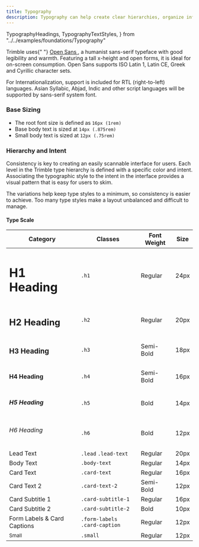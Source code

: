 ```yaml
---
title: Typography
description: Typography can help create clear hierarchies, organize information, and guide users through a product or experience.
---
```


  TypographyHeadings,
  TypographyTextStyles,
} from "../../examples/foundations/Typography"

<Overview guidelink="https://modus.trimble.com/foundations/typography/">
  <p>
    Trimble uses{" "}
    <a
      href="https://fonts.google.com/specimen/Open+Sans"
      target="_blank"
      rel="noopener"
    >
      Open Sans
    </a>
    , a humanist sans-serif typeface with good legibility and warmth. Featuring a
    tall x-height and open forms, it is ideal for on-screen consumption. Open Sans
    supports ISO Latin 1, Latin CE, Greek and Cyrillic character sets.
  </p>
  <p>
    For Internationalization, support is included for RTL (right-to-left)
    languages. Asian Syllabic, Abjad, Indic and other script languages will be
    supported by sans-serif system font.
  </p>
</Overview>

<h3 id="base-sizing" class="h2 font-weight-bold mt-3">
  Base Sizing
  <a
    class="header-link text-light text-decoration-none font-weight-normal"
    href="#base-sizing"
    aria-label="anchor"
  ></a>
</h3>

<ul>
  <li>
    The root font size is defined as <code>16px (1rem)</code>
  </li>
  <li>
    Base body text is sized at <code>14px (.875rem)</code>
  </li>
  <li>
    Small body text is sized at <code>12px (.75rem)</code>
  </li>
</ul>

<h3 id="hierarchy-and-intent" class="h2 font-weight-bold mt-3">
  Hierarchy and Intent
  <a
    class="header-link text-light text-decoration-none font-weight-normal"
    href="#hierarchy-and-intent"
    aria-label="anchor"
  ></a>
</h3>

<p>
  Consistency is key to creating an easily scannable interface for users. Each
  level in the Trimble type hierarchy is defined with a specific color and
  intent. Associating the typographic style to the intent in the interface
  provides a visual pattern that is easy for users to skim.
</p>

<p>
  The variations help keep type styles to a minimum, so consistency is easier to
  achieve. Too many type styles make a layout unbalanced and difficult to
  manage.
</p>

<h4 id="type-scale" class="h3 font-weight-bold mt-3">
  Type Scale
  <a
    class="header-link text-light text-decoration-none font-weight-normal"
    href="#type-scale"
    aria-label="anchor"
  ></a>
</h4>

<table class="table table-bordered bg-white">
  <thead class="thead-light">
    <tr>
      <th>Category</th>
      <th>Classes</th>
      <th>Font Weight</th>
      <th>Size</th>
    </tr>
  </thead>
  <tbody>
    <tr>
      <td scope="row">
        <h1>H1 Heading</h1>
      </td>
      <td>
        <code>.h1</code>
      </td>
      <td>Regular</td>
      <td>24px</td>
    </tr>
    <tr>
      <td scope="row">
        <h2>H2 Heading</h2>
      </td>
      <td>
        <code>.h2</code>
      </td>
      <td>Regular</td>
      <td>20px</td>
    </tr>
    <tr>
      <td scope="row">
        <h3>H3 Heading</h3>
      </td>
      <td>
        <code>.h3</code>
      </td>
      <td>Semi-Bold</td>
      <td>18px</td>
    </tr>
    <tr>
      <td scope="row">
        <h4>H4 Heading</h4>
      </td>
      <td>
        <code>.h4</code>
      </td>
      <td>Semi-Bold</td>
      <td>16px</td>
    </tr>
    <tr>
      <td scope="row">
        <h5>H5 Heading</h5>
      </td>
      <td>
        <code>.h5</code>
      </td>
      <td>Bold</td>
      <td>14px</td>
    </tr>
    <tr>
      <td scope="row">
        <h6>H6 Heading</h6>
      </td>
      <td>
        <code>.h6</code>
      </td>
      <td>Bold</td>
      <td>12px</td>
    </tr>
    <tr>
      <td scope="row">
        <span class="lead lead-text">Lead Text</span>
      </td>
      <td>
        <code>.lead</code>
        <code>.lead-text</code>
      </td>
      <td>Regular</td>
      <td>20px</td>
    </tr>
    <tr>
      <td scope="row">
        <span class="body-text">Body Text</span>
      </td>
      <td>
        <code>.body-text</code>
      </td>
      <td>Regular</td>
      <td>14px</td>
    </tr>
    <tr>
      <td scope="row">
        <span class="card-text">Card Text</span>
      </td>
      <td>
        <code>.card-text</code>
      </td>
      <td>Regular</td>
      <td>16px</td>
    </tr>
    <tr>
      <td scope="row">
        <span class="card-text-2">Card Text 2</span>
      </td>
      <td>
        <code>.card-text-2</code>
      </td>
      <td>Semi-Bold</td>
      <td>12px</td>
    </tr>
    <tr>
      <td scope="row">
        <span class="card-subtitle-1">Card Subtitle 1</span>
      </td>
      <td>
        <code>.card-subtitle-1</code>
      </td>
      <td>Regular</td>
      <td>16px</td>
    </tr>
    <tr>
      <td scope="row">
        <span class="card-subtitle-2">Card Subtitle 2</span>
      </td>
      <td>
        <code>.card-subtitle-2</code>
      </td>
      <td>Bold</td>
      <td>10px</td>
    </tr>
    <tr>
      <td scope="row">
        <span class="form-labels card-caption">
          Form Labels &amp; Card Captions
        </span>
      </td>
      <td>
        <code>.form-labels</code>
        <code>.card-caption</code>
      </td>
      <td>Regular</td>
      <td>12px</td>
    </tr>
    <tr>
      <td scope="row">
        <small>Small</small>
      </td>
      <td>
        <code>.small</code>
      </td>
      <td>Regular</td>
      <td>12px</td>
    </tr>
  </tbody>
</table>

<CodeBlock title="Headings" code={TypographyHeadings}></CodeBlock>

<CodeBlock title="Text Styles" code={TypographyTextStyles}></CodeBlock>
